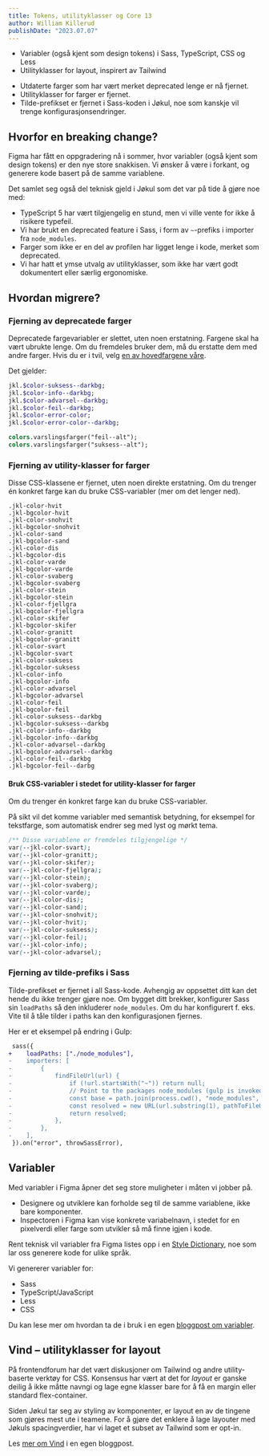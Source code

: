 ```yaml
---
title: Tokens, utilityklasser og Core 13
author: William Killerud
publishDate: "2023.07.07"
---
```


<Ingress>

</Ingress>

<div className="jkl-portal-paragraph">
    <SuccessMessageBox role="none presentation" fullWidth title="Nye features">
        <ul className="jkl-list">
            <li className="jkl-list__item">Variabler (også kjent som design tokens) i Sass, TypeScript, CSS og Less</li>
            <li className="jkl-list__item">Utilityklasser for layout, inspirert av Tailwind</li>
        </ul>
    </SuccessMessageBox>
</div>
<div className="jkl-portal-paragraph">
    <WarningMessageBox role="none presentation" fullWidth title="Breaking changes">
        <ul className="jkl-list">
            <li className="jkl-list__item">Utdaterte farger som har vært merket deprecated lenge er nå fjernet.</li>
            <li className="jkl-list__item">Utilityklasser for farger er fjernet.</li>
            <li className="jkl-list__item">
                Tilde-prefikset er fjernet i Sass-koden i Jøkul, noe som kanskje vil trenge konfigurasjonsendringer.
            </li>
        </ul>
    </WarningMessageBox>
</div>

## Hvorfor en breaking change?

Figma har fått en oppgradering nå i sommer, hvor variabler (også kjent som design tokens) er den nye store snakkisen. Vi ønsker å være i forkant, og generere kode basert på de samme variablene.

Det samlet seg også del teknisk gjeld i Jøkul som det var på tide å gjøre noe med:

-   TypeScript 5 har vært tilgjengelig en stund, men vi ville vente for ikke å risikere typefeil.
-   Vi har brukt en deprecated feature i Sass, i form av `~`-prefiks i importer fra `node_modules`.
-   Farger som ikke er en del av profilen har ligget lenge i kode, merket som deprecated.
-   Vi har hatt et ymse utvalg av utilityklasser, som ikke har vært godt dokumentert eller særlig ergonomiske.

## Hvordan migrere?

### Fjerning av deprecatede farger

Deprecatede fargevariabler er slettet, uten noen erstatning. Fargene skal ha vært ubrukte lenge. Om du fremdeles bruker dem, må du erstatte dem med andre farger. Hvis du er i tvil, velg [en av hovedfargene våre](https://jokul.fremtind.no/profil/farger/).

Det gjelder:

```scss
jkl.$color-suksess--darkbg;
jkl.$color-info--darkbg;
jkl.$color-advarsel--darkbg;
jkl.$color-feil--darkbg;
jkl.$color-error-color;
jkl.$color-error-color--darkbg;

colors.varslingsfarger("feil--alt");
colors.varslingsfarger("suksess--alt");
```

### Fjerning av utility-klasser for farger

Disse CSS-klassene er fjernet, uten noen direkte erstatning. Om du trenger én konkret farge kan du bruke CSS-variabler (mer om det lenger ned).

```
.jkl-color-hvit
.jkl-bgcolor-hvit
.jkl-color-snohvit
.jkl-bgcolor-snohvit
.jkl-color-sand
.jkl-bgcolor-sand
.jkl-color-dis
.jkl-bgcolor-dis
.jkl-color-varde
.jkl-bgcolor-varde
.jkl-color-svaberg
.jkl-bgcolor-svaberg
.jkl-color-stein
.jkl-bgcolor-stein
.jkl-color-fjellgra
.jkl-bgcolor-fjellgra
.jkl-color-skifer
.jkl-bgcolor-skifer
.jkl-color-granitt
.jkl-bgcolor-granitt
.jkl-color-svart
.jkl-bgcolor-svart
.jkl-color-suksess
.jkl-bgcolor-suksess
.jkl-color-info
.jkl-bgcolor-info
.jkl-color-advarsel
.jkl-bgcolor-advarsel
.jkl-color-feil
.jkl-bgcolor-feil
.jkl-color-suksess--darkbg
.jkl-bgcolor-suksess--darkbg
.jkl-color-info--darkbg
.jkl-bgcolor-info--darkbg
.jkl-color-advarsel--darkbg
.jkl-bgcolor-advarsel--darkbg
.jkl-color-feil--darkbg
.jkl-bgcolor-feil--darbg
```

#### Bruk CSS-variabler i stedet for utility-klasser for farger

Om du trenger én konkret farge kan du bruke CSS-variabler.

På sikt vil det komme variabler med semantisk betydning, for eksempel for tekstfarge, som automatisk endrer seg med lyst og mørkt tema.

```css
/** Disse variablene er fremdeles tilgjengelige */
var(--jkl-color-svart);
var(--jkl-color-granitt);
var(--jkl-color-skifer);
var(--jkl-color-fjellgra);
var(--jkl-color-stein);
var(--jkl-color-svaberg);
var(--jkl-color-varde);
var(--jkl-color-dis);
var(--jkl-color-sand);
var(--jkl-color-snohvit);
var(--jkl-color-hvit);
var(--jkl-color-suksess);
var(--jkl-color-feil);
var(--jkl-color-info);
var(--jkl-color-advarsel);
```

### Fjerning av tilde-prefiks i Sass

Tilde-prefikset er fjernet i all Sass-kode. Avhengig av oppsettet ditt kan det hende du
ikke trenger gjøre noe. Om bygget ditt brekker, konfigurer Sass sin `loadPaths` så den
inkluderer `node_modules`. Om du har konfigurert f. eks. Vite til å tåle tilder i paths kan den konfigurasjonen fjernes.

Her er et eksempel på endring i Gulp:

```diff
 sass({
+    loadPaths: ["./node_modules"],
-    importers: [
-        {
-            findFileUrl(url) {
-                if (!url.startsWith("~")) return null;
-                // Point to the packages node_modules (gulp is invoked in each individual package)
-                const base = path.join(process.cwd(), "node_modules", "/"); // base must end in /, -otherwise node_modules/ is discarded from the URL.
-                const resolved = new URL(url.substring(1), pathToFileURL(base));
-                return resolved;
-            },
-        },
-    ],
 }).on("error", throwSassError),
```

## Variabler

Med variabler i Figma åpner det seg store muligheter i måten vi jobber på.

-   Designere og utviklere kan forholde seg til de samme variablene, ikke bare komponenter.
-   Inspectoren i Figma kan vise konkrete variabelnavn, i stedet for en pixelverdi eller farge som utvikler så må finne igjen i kode.

Rent teknisk vil variabler fra Figma listes opp i en [Style Dictionary](https://amzn.github.io/style-dictionary/), noe som lar oss generere kode for ulike språk.

Vi genererer variabler for:

-   Sass
-   TypeScript/JavaScript
-   Less
-   CSS

Du kan lese mer om hvordan ta de i bruk i en egen [bloggpost om variabler](/blog/variabler).

## Vind – utilityklasser for layout

På frontendforum har det vært diskusjoner om Tailwind og andre utility-baserte verktøy for CSS. Konsensus har vært at det for _layout_ er ganske deilig å ikke måtte navngi og lage egne klasser bare for å få en margin eller standard flex-container.

Siden Jøkul tar seg av styling av komponenter, er layout en av de tingene som gjøres mest ute i teamene. For å gjøre det enklere å lage layouter med Jøkuls spacingverdier, har vi laget et subset av Tailwind som er opt-in.

Les [mer om Vind](/blog/vind) i en egen bloggpost.

